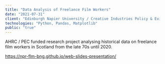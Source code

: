 ```yaml
---
title: "Data Analysis of Freelance Film Workers"
date: "2021-07-31"
client: "Edinburgh Napier University / Creative Industries Policy & Evidence Centre"
technologies: "Python, Pandas, Matplotlib"
public: "true"
---
```

AHRC / PEC funded research project analysing historical data on freelance film workers in Scotland from the late 70s until 2020.

https://npr-flm-bng.github.io/web-slides-presentation/